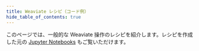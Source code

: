 ```yaml
---
title: Weaviate レシピ（コード例）
hide_table_of_contents: true
---
```


このページでは、一般的な Weaviate 操作のレシピを紹介します。レシピを作成した元の [Jupyter Notebooks](https://github.com/weaviate/recipes) もご覧いただけます。


<RecipesCards path="/integrations/recipes" />

